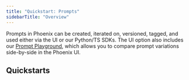 ```yaml
---
title: "Quickstart: Prompts"
sidebarTitle: "Overview"
---
```


Prompts in Phoenix can be created, iterated on, versioned, tagged, and used either via the UI or our Python/TS SDKs. The UI option also includes our [Prompt Playground](/phoenix/prompt-engineering/overview-prompts/prompt-playground), which allows you to compare prompt variations side-by-side in the Phoenix UI.

## [](#quickstarts)Quickstarts

<Columns cols={3}>
  <Card title="Prompts (UI)" img="https://storage.googleapis.com/arize-phoenix-assets/assets/images/phoenix-docs-images/04661710-image.jpeg" href="/phoenix/prompt-engineering/quickstart-prompts/quickstart-prompts-ui"/>
  <Card title="Prompts (Python SDK)" img="https://storage.googleapis.com/arize-phoenix-assets/assets/images/phoenix-docs-images/0d97ea2f-image.jpeg" href="phoenix/prompt-engineering/quickstart-prompts/quickstart-prompts-python"/>
  <Card title="Prompts (TS SDK)" img="https://storage.googleapis.com/arize-phoenix-assets/assets/images/phoenix-docs-images/73ac74c3-image.jpeg" href="/phoenix/prompt-engineering/quickstart-prompts/quickstart-prompts-ts"/>
</Columns>


